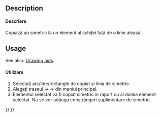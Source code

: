 <languages/>

{{Docnav
|[[Sketcher_Offset|Offset geometry]]
|[[Sketcher_RemoveAxesAlignment|Remove axes alignment]]
|[[Sketcher_Workbench|Sketcher]]
|IconL=Sketcher_Offset.svg
|IconR=Sketcher_RemoveAxesAlignment.svg
|IconC=Workbench_Sketcher.svg
}}

<div class="mw-translate-fuzzy">
{{GuiCommand/ro
|Name=Sketcher Symmetry
|Name/ro=Sketcher Simetrie
|Workbenches=[[Sketcher Workbench/ro|Sketcher]]
|MenuLocation=Sketch → Sketcher tools → Symmetry
|Version=0.16
}}
</div>

==Description==

<div class="mw-translate-fuzzy">
====Descriere====
Copiază un simetric la un element al schiței față de o linie aleasă .
</div>

==Usage== 

See also: [[Sketcher_Workbench#Drawing_aids|Drawing aids]].

<div class="mw-translate-fuzzy">
====Utilizare====
#Selectați arc/line/rectangle de copiat și linia de simetrie.
#Alegeți traseul {{KEY| Sketch}}  →  {{KEY| Sketcher tools}}  → {{KEY|[[Image:Sketcher_Symmetry.png|32px]] Symmetry}}  din meniul principal.
# Elementul selectat va fi copiat simetric în raport cu al doilea element selectat. Nu se vor adăuga constrângeri suplimentare de simetrie.
</div>


{{Docnav
|[[Sketcher_Offset|Offset geometry]]
|[[Sketcher_RemoveAxesAlignment|Remove axes alignment]]
|[[Sketcher_Workbench|Sketcher]]
|IconL=Sketcher_Offset.svg
|IconR=Sketcher_RemoveAxesAlignment.svg
|IconC=Workbench_Sketcher.svg
}}

{{Sketcher_Tools_navi{{#translation:}}}}
{{Userdocnavi{{#translation:}}}}